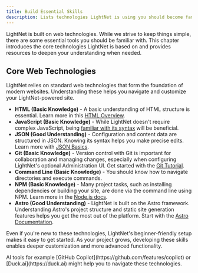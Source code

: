 ```yaml
---
title: Build Essential Skills
description: Lists technologies LightNet is using you should become familiar with.
---
```



LightNet is built on web technologies. While we strive to keep things simple, there are some essential tools you should be familiar with. This chapter introduces the core technologies LightNet is based on and provides resources to deepen your understanding when needed.

## Core Web Technologies

LightNet relies on standard web technologies that form the foundation of modern websites. Understanding these helps you navigate and customize your LightNet-powered site.

- **HTML (Basic Knowledge)** - A basic understanding of HTML structure is essential. Learn more in this [HTML Overview](https://web.dev/learn/html/overview).
- **JavaScript (Basic Knowledge)** - While LightNet doesn't require complex JavaScript, being [familiar with its syntax](https://developer.mozilla.org/en-US/docs/Learn_web_development/Getting_started/Your_first_website/Adding_interactivity) will be beneficial.
- **JSON (Good Understanding)** - Configuration and content data are structured in JSON. Knowing its syntax helps you make precise edits. Learn more with [JSON Basics](https://learnxinyminutes.com/json/).
- **Git (Basic Knowledge)** - Version control with Git is important for collaboration and managing changes, especially when configuring LightNet's optional Administration UI. Get started with the [Git Tutorial](https://git-scm.com/docs/gittutorial).
- **Command Line (Basic Knowledge)** - You should know how to navigate directories and execute commands.
- **NPM (Basic Knowledge)** - Many project tasks, such as installing dependencies or building your site, are done via the command line using NPM. Learn more in the [Node.js docs](https://nodejs.org/en/learn/getting-started/an-introduction-to-the-npm-package-manager).
- **Astro (Good Understanding)** - LightNet is built on the Astro framework. Understanding Astro's project structure and static site generation features helps you get the most out of the platform. Start with the [Astro Documentation](https://docs.astro.build/en/getting-started/).

Even if you're new to these technologies, LightNet's beginner-friendly setup makes it easy to get started. As your project grows, developing these skills enables deeper customization and more advanced functionality.

<Aside type="tip">
AI tools for example [GitHub Copilot](https://github.com/features/copilot) or [Duck.ai](https://duck.ai) might help you to navigate these technologies.
</Aside>

